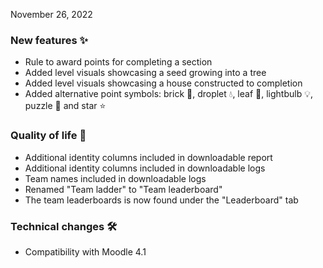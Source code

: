 
<ReleaseDate>November 26, 2022</ReleaseDate>

<h3>New features ✨</h3>

- Rule to award points for completing a section
- Added level visuals showcasing a seed growing into a tree
- Added level visuals showcasing a house constructed to completion
- Added alternative point symbols: brick 🧱, droplet 💧, leaf 🍃, lightbulb 💡, puzzle 🧩 and star ⭐

<h3>Quality of life 💪</h3>

- Additional identity columns included in downloadable report
- Additional identity columns included in downloadable logs
- Team names included in downloadable logs
- Renamed "Team ladder" to "Team leaderboard"
- The team leaderboards is now found under the "Leaderboard" tab

<h3>Technical changes 🛠</h3>

- Compatibility with Moodle 4.1
